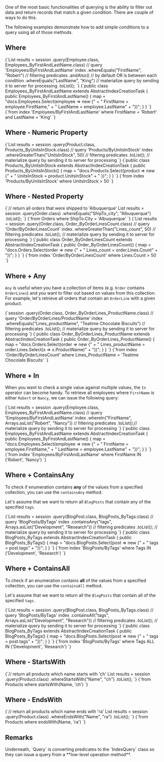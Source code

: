 
One of the most basic functionalities of querying is the ability to filter out data and return records that match a given condition. There are couple of ways to do this. 

The following examples demonstrate how to add simple conditions to a query using all of those methods.

## Where

<Tabs groupId='languageSyntax'>
<TabItem value="Query" label="Query">
<CodeBlock language="java">
{`List<Employee> results = session
    .query(Employee.class, Employees_ByFirstAndLastName.class) // query 'Employees/ByFirstAndLastName' index
    .whereEquals("FirstName", "Robert") // filtering predicates
    .andAlso()   // by default OR is between each condition
    .whereEquals("LastName", "King") // materialize query by sending it to server for processing
    .toList();
`}
</CodeBlock>
</TabItem>
<TabItem value="Index" label="Index">
<CodeBlock language="java">
{`public class Employees_ByFirstAndLastName extends AbstractIndexCreationTask {
    public Employees_ByFirstAndLastName() {
        map = "docs.Employees.Select(employee => new {" +
            "    FirstName = employee.FirstName," +
            "    LastName = employee.LastName" +
            "})";
    }
}
`}
</CodeBlock>
</TabItem>
<TabItem value="RQL" label="RQL">
<CodeBlock language="sql">
{`from index 'Employees/ByFirstAndLastName'
where FirstName = 'Robert' and LastName = 'King'
`}
</CodeBlock>
</TabItem>
</Tabs>

## Where - Numeric Property

<Tabs groupId='languageSyntax'>
<TabItem value="Query" label="Query">
<CodeBlock language="java">
{`List<Product> results = session
    .query(Product.class, Products_ByUnitsInStock.class) // query 'Products/ByUnitsInStock' index
    .whereGreaterThan("UnitsInStock", 50) // filtering predicates
    .toList(); // materialize query by sending it to server for processing
`}
</CodeBlock>
</TabItem>
<TabItem value="Index" label="Index">
<CodeBlock language="java">
{`public class Products_ByUnitsInStock extends AbstractIndexCreationTask {
    public Products_ByUnitsInStock() {
        map = "docs.Products.Select(product => new {" +
            "        UnitsInStock = product.UnitsInStock" +
            "    })";
    }
}
`}
</CodeBlock>
</TabItem>
<TabItem value="RQL" label="RQL">
<CodeBlock language="sql">
{`from index 'Products/ByUnitsInStock'
where UnitsInStock > 50
`}
</CodeBlock>
</TabItem>
</Tabs>

## Where - Nested Property

<Tabs groupId='languageSyntax'>
<TabItem value="Query" label="Query">
<CodeBlock language="java">
{`// return all orders that were shipped to 'Albuquerque'
List<Order> results = session
    .query(Order.class)
    .whereEquals("ShipTo_city", "Albuquerque")
    .toList();
`}
</CodeBlock>
</TabItem>
<TabItem value="RQL" label="RQL">
<CodeBlock language="sql">
{`from Orders
where ShipTo.City = 'Albuquerque'
`}
</CodeBlock>
</TabItem>
</Tabs>

<Tabs groupId='languageSyntax'>
<TabItem value="Query" label="Query">
<CodeBlock language="java">
{`List<Order> results = session
    .query(Order.class, Order_ByOrderLinesCount.class) // query 'Order/ByOrderLinesCount' index
    .whereGreaterThan("Lines_count", 50) // filtering predicates
    .toList();   // materialize query by sending it to server for processing
`}
</CodeBlock>
</TabItem>
<TabItem value="Index" label="Index">
<CodeBlock language="java">
{`public class Order_ByOrderLinesCount extends AbstractIndexCreationTask {
    public Order_ByOrderLinesCount() {
        map = "docs.Orders.Select(order => new {" +
            "    Lines_count = order.Lines.Count" +
            "})";
    }
}
`}
</CodeBlock>
</TabItem>
<TabItem value="RQL" label="RQL">
<CodeBlock language="sql">
{`from index 'Order/ByOrderLinesCount'
where Lines.Count > 50
`}
</CodeBlock>
</TabItem>
</Tabs>

## Where + Any

`Any` is useful when you have a collection of items (e.g. `Order` contains `OrderLines`) and you want to filter out based on values from this collection. For example, let's retrieve all orders that contain an `OrderLine` with a given product.

<Tabs groupId='languageSyntax'>
<TabItem value="Query" label="Query">
<CodeBlock language="java">
{`session
    .query(Order.class, Order_ByOrderLines_ProductName.class) // query 'Order/ByOrderLines/ProductName' index
    .whereEquals("Lines_productName", "Teatime Chocolate Biscuits") // filtering predicates
    .toList(); // materialize query by sending it to server for processing
`}
</CodeBlock>
</TabItem>
<TabItem value="Index" label="Index">
<CodeBlock language="java">
{`public class Order_ByOrderLines_ProductName extends AbstractIndexCreationTask {
    public Order_ByOrderLines_ProductName() {
        map = "docs.Orders.Select(order => new {" +
            "    Lines_productName = order.Lines.Select(x => x.ProductName)" +
            "})";
    }
}
`}
</CodeBlock>
</TabItem>
<TabItem value="RQL" label="RQL">
<CodeBlock language="sql">
{`from index 'Order/ByOrderLinesCount'
where Lines_ProductName = 'Teatime Chocolate Biscuits'
`}
</CodeBlock>
</TabItem>
</Tabs>

## Where + In

When you want to check a single value against multiple values, the `In` operator can become handy. To retrieve all employees where `FirstName` is either `Robert` or `Nancy`, we can issue the following query:

<Tabs groupId='languageSyntax'>
<TabItem value="Query" label="Query">
<CodeBlock language="java">
{`List<Employee> results = session
    .query(Employee.class, Employees_ByFirstAndLastName.class) // query 'Employees/ByFirstAndLastName' index
    .whereIn("FirstName", Arrays.asList("Robert", "Nancy")) // filtering predicates
    .toList();// materialize query by sending it to server for processing
`}
</CodeBlock>
</TabItem>
<TabItem value="Index" label="Index">
<CodeBlock language="java">
{`public class Employees_ByFirstAndLastName extends AbstractIndexCreationTask {
    public Employees_ByFirstAndLastName() {
        map = "docs.Employees.Select(employee => new {" +
            "    FirstName = employee.FirstName," +
            "    LastName = employee.LastName" +
            "})";
    }
}
`}
</CodeBlock>
</TabItem>
<TabItem value="RQL" label="RQL">
<CodeBlock language="sql">
{`from index 'Employees/ByFirstAndLastName'
where FirstName IN ('Robert', 'Nancy')
`}
</CodeBlock>
</TabItem>
</Tabs>

## Where + ContainsAny

To check if enumeration contains **any** of the values from a specified collection, you can use the `containsAny` method.

Let's assume that we want to return all `BlogPosts` that contain any of the specified `tags`.

<Tabs groupId='languageSyntax'>
<TabItem value="Query" label="Query">
<CodeBlock language="java">
{`List<BlogPost> results = session
    .query(BlogPost.class, BlogPosts_ByTags.class)  // query 'BlogPosts/ByTags' index
    .containsAny("tags", Arrays.asList("Development", "Research")) // filtering predicates
    .toList(); // materialize query by sending it to server for processing
`}
</CodeBlock>
</TabItem>
<TabItem value="Index" label="Index">
<CodeBlock language="java">
{`public class BlogPosts_ByTags extends AbstractIndexCreationTask {
    public BlogPosts_ByTags() {
        map = "docs.BlogPosts.Select(post => new {" +
            "    tags = post.tags" +
            "})";
    }
}
`}
</CodeBlock>
</TabItem>
<TabItem value="RQL" label="RQL">
<CodeBlock language="sql">
{`from index 'BlogPosts/ByTags'
where Tags IN ('Development', 'Research')
`}
</CodeBlock>
</TabItem>
</Tabs>

## Where + ContainsAll

To check if an enumeration contains **all** of the values from a specified collection, you can use the `containsAll` method.

Let's assume that we want to return all the `BlogPosts` that contain all of the specified `tags`.

<Tabs groupId='languageSyntax'>
<TabItem value="Query" label="Query">
<CodeBlock language="java">
{`List<BlogPost> results = session
    .query(BlogPost.class, BlogPosts_ByTags.class) // query 'BlogPosts/ByTags' index
    .containsAll("tags", Arrays.asList("Development", "Research")) // filtering predicates
    .toList(); // materialize query by sending it to server for processing
`}
</CodeBlock>
</TabItem>
<TabItem value="Index" label="Index">
<CodeBlock language="java">
{`public class BlogPosts_ByTags extends AbstractIndexCreationTask {
    public BlogPosts_ByTags() {
        map = "docs.BlogPosts.Select(post => new {" +
            "    tags = post.tags" +
            "})";
    }
}
`}
</CodeBlock>
</TabItem>
<TabItem value="RQL" label="RQL">
<CodeBlock language="sql">
{`from index 'BlogPosts/ByTags'
where Tags ALL IN ('Development', 'Research')
`}
</CodeBlock>
</TabItem>
</Tabs>

## Where - StartsWith

<Tabs groupId='languageSyntax'>
<TabItem value="Query" label="Query">
<CodeBlock language="java">
{`// return all products which name starts with 'ch'
List<Product> results = session
    .query(Product.class)
    .whereStartsWith("Name", "ch")
    .toList();
`}
</CodeBlock>
</TabItem>
<TabItem value="RQL" label="RQL">
<CodeBlock language="sql">
{`from Products 
where startsWith(Name, 'ch')
`}
</CodeBlock>
</TabItem>
</Tabs>

## Where - EndsWith

<Tabs groupId='languageSyntax'>
<TabItem value="Query" label="Query">
<CodeBlock language="java">
{`// return all products which name ends with 'ra'
List<Product> results = session
    .query(Product.class)
    .whereEndsWith("Name", "ra")
    .toList();
`}
</CodeBlock>
</TabItem>
<TabItem value="RQL" label="RQL">
<CodeBlock language="sql">
{`from Products 
where endsWith(Name, 'ra')
`}
</CodeBlock>
</TabItem>
</Tabs>

## Remarks

<Admonition type="info" title="">
Underneath, `Query` is converting predicates to the `IndexQuery` class so they can issue a query from a **low-level operation method**.
</Admonition>


